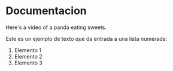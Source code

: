 

# Documentacion
Here's a video of a panda eating sweets.

Este es un ejemplo de texto que da entrada a una lista numerada:

1. Elemento 1
2. Elemento 2
3. Elemento 3



